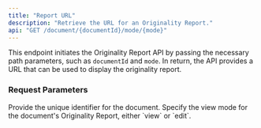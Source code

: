 ```yaml
---
title: "Report URL"
description: "Retrieve the URL for an Originality Report."
api: "GET /document/{documentId}/mode/{mode}"
---
```


This endpoint initiates the Originality Report API by passing the necessary path parameters, such as `documentId` and `mode`. In return, the API provides a URL that can be used to display the originality report.

### Request Parameters

<ParamField path="documentId" type="string" required>
  Provide the unique identifier for the document. 
</ParamField>

<ParamField path="mode" type="string" required>
  Specify the view mode for the document's Originality Report, either `view` or `edit`.
</ParamField>